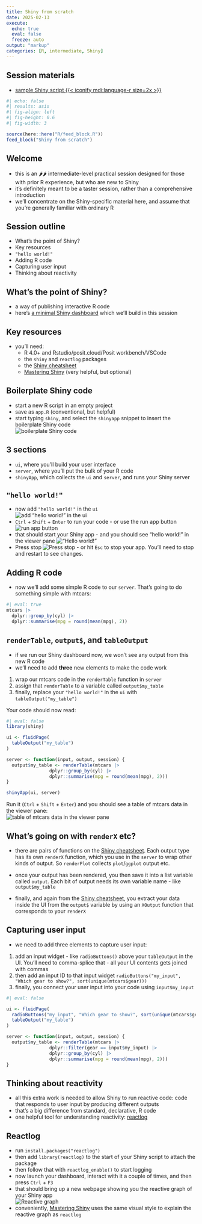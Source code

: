 ---
title: Shiny from scratch
date: 2025-02-13
execute: 
  echo: true
  eval: false
  freeze: auto
output: "markup"
categories: [R, intermediate, Shiny]
---

::: {.callout-note collapse="false" appearance="default" icon="true"}
## Session materials

-   [sample Shiny script {{< iconify mdi:language-r size=2x >}}](src/app.R)
:::

```{r}
#| echo: false
#| results: asis
#| fig-align: left
#| fig-height: 0.6
#| fig-width: 3

source(here::here("R/feed_block.R"))
feed_block("Shiny from scratch")

```

## Welcome

-   this is an 🌶🌶 intermediate-level practical session designed for those with prior R experience, but who are new to Shiny
-   it's definitely meant to be a taster session, rather than a comprehensive introduction
-   we'll concentrate on the Shiny-specific material here, and assume that you're generally familiar with ordinary R

## Session outline

-   What's the point of Shiny?
-   Key resources
-   `"hello world!"`
-   Adding R code
-   Capturing user input
-   Thinking about reactivity

## What's the point of Shiny?

-   a way of publishing interactive R code
-   here's [a minimal Shiny dashboard](https://l8865y-brendan-clarke.shinyapps.io/shiny_from_scratch/) which we'll build in this session

## Key resources

-   you'll need:
    -   R 4.0+ and Rstudio/posit.cloud/Posit workbench/VSCode
    -   the `shiny` and `reactlog` packages
    -   the [Shiny cheatsheet](https://shiny.posit.co/r/articles/start/cheatsheet/)
    -   [Mastering Shiny](https://mastering-shiny.org/) (very helpful, but optional)

## Boilerplate Shiny code

-   start a new R script in an empty project
-   save as `app.R` (conventional, but helpful)
-   start typing `shiny`, and select the `shinyapp` snippet to insert the boilerplate Shiny code </br> ![boilerplate Shiny code](../src/images/clipboard-3563940101.png)

## 3 sections

-   `ui`, where you'll build your user interface
-   `server`, where you'll put the bulk of your R code
-   `shinyApp`, which collects the `ui` and `server`, and runs your Shiny server

## `"hello world!"`

-   now add `"hello world!"` in the `ui`</br>![add "hello world!" in the ui](../src/images/clipboard-4221183305.png)
-   `Ctrl` + `Shift` + `Enter` to run your code - or use the run app button ![run app button](../src/images/clipboard-229560138.png)
-   that should start your Shiny app - and you should see "hello world!" in the viewer pane !["Hello world!"](../src/images/clipboard-1464337300.png)
-   Press stop ![Press stop](../src/images/clipboard-20538929.png) - or hit `Esc` to stop your app. You'll need to stop and restart to see changes.

## Adding R code

-   now we'll add some simple R code to our `server`. That's going to do something simple with mtcars:

```{r}
#| eval: true
mtcars |>
  dplyr::group_by(cyl) |>
  dplyr::summarise(mpg = round(mean(mpg), 2))
```

## `renderTable`, `output$`, and `tableOutput`

-   if we run our Shiny dashboard now, we won't see any output from this new R code
-   we'll need to add **three** new elements to make the code work

1.  wrap our mtcars code in the `renderTable` function in `server`
2.  assign that `renderTable` to a variable called `output$my_table`
3.  finally, replace your `"hello world!"` in the `ui` with `tableOutput("my_table")`

Your code should now read:

```{r}
#| eval: false
library(shiny)

ui <- fluidPage(
  tableOutput("my_table")
)

server <- function(input, output, session) {
  output$my_table <- renderTable(mtcars |>
                dplyr::group_by(cyl) |>
                dplyr::summarise(mpg = round(mean(mpg), 2)))
}

shinyApp(ui, server)
```

Run it (`Ctrl` + `Shift` + `Enter`) and you should see a table of mtcars data in the viewer pane: </br> ![table of mtcars data in the viewer pane](../src/images/clipboard-1764561615.png)

## What's going on with `renderX` etc?

-   there are pairs of functions on the [Shiny cheatsheet](https://shiny.posit.co/r/articles/start/cheatsheet/). Each output type has its own `renderX` function, which you use in the `server` to wrap other kinds of output. So `renderPlot` collects `plot`/`ggplot` output etc.

-   once your output has been rendered, you then save it into a list variable called `output`. Each bit of output needs its own variable name - like `output$my_table`

-   finally, and again from the [Shiny cheatsheet](https://shiny.posit.co/r/articles/start/cheatsheet/), you extract your data inside the UI from the `output$` variable by using an `XOutput` function that corresponds to your `renderX`

## Capturing user input

-   we need to add three elements to capture user input:

1.  add an input widget - like `radioButtons()` above your `tableOutput` in the UI. You'll need to comma-splice that - all your UI contents gets joined with commas
2.  then add an input ID to that input widget `radioButtons("my_input", "Which gear to show?", sort(unique(mtcars$gear)))`
3.  finally, you connect your user input into your code using `input$my_input`

```{r}
#| eval: false

ui <- fluidPage(
  radioButtons("my_input", "Which gear to show?", sort(unique(mtcars$gear))),
  tableOutput("my_table")
)

server <- function(input, output, session) {
  output$my_table <- renderTable(mtcars |>
                dplyr::filter(gear == input$my_input) |>
                dplyr::group_by(cyl) |>
                dplyr::summarise(mpg = round(mean(mpg), 2)))
}
```

## Thinking about reactivity

-   all this extra work is needed to allow Shiny to run reactive code: code that responds to user input by producing different outputs
-   that's a big difference from standard, declarative, R code
-   one helpful tool for understanding reactivity: [reactlog](https://rstudio.github.io/reactlog/)

## Reactlog

-   run `install.packages("reactlog")`
-   then add `library(reactlog)` to the start of your Shiny script to attach the package
-   then follow that with `reactlog_enable()` to start logging
-   now launch your dashboard, interact with it a couple of times, and then press `Ctrl` + `F3`
- that should bring up a new webpage showing you the reactive graph of your Shiny app </br>![Reactive graph](../src/images/clipboard-3340920917.png)
- conveniently, [Mastering Shiny](https://mastering-shiny.org/reactive-graph.html) uses the same visual style to explain the reactive graph as `reactlog`
